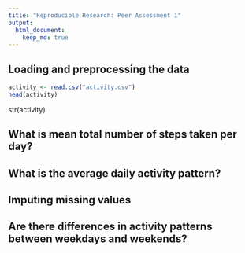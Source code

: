 ```yaml
---
title: "Reproducible Research: Peer Assessment 1"
output: 
  html_document:
    keep_md: true
---
```



## Loading and preprocessing the data

```r
activity <- read.csv("activity.csv")
head(activity)
```

str(activity)


## What is mean total number of steps taken per day?



## What is the average daily activity pattern?



## Imputing missing values



## Are there differences in activity patterns between weekdays and weekends?
